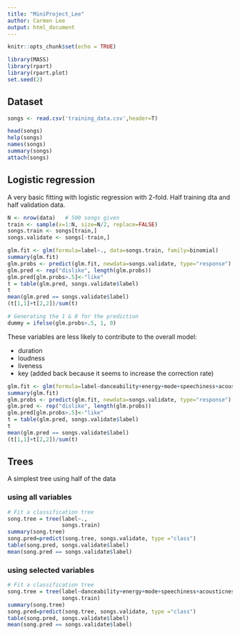 ```yaml
---
title: "MiniProject_Lee"
author: Carmen Lee
output: html_document
---
```


```r
knitr::opts_chunk$set(echo = TRUE)
```

```r
library(MASS)
library(rpart)
library(rpart.plot)
set.seed(2)
```

## Dataset
```r
songs <- read.csv('training_data.csv',header=T)
```

```r
head(songs)
help(songs)
names(songs)
summary(songs)
attach(songs)
```

## Logistic regression

A very basic fitting with logistic regression with 2-fold. Half training dta and half validation data.

```r
N <- nrow(data)   # 500 songs given
train <- sample(x=1:N, size=N/2, replace=FALSE)
songs.train <- songs[train,]
songs.validate <- songs[-train,]
```

```r
glm.fit <- glm(formula=label~., data=songs.train, family=binomial)
summary(glm.fit)
glm.probs <- predict(glm.fit, newdata=songs.validate, type="response")
glm.pred <- rep("dislike", length(glm.probs))
glm.pred[glm.probs>.5]<-"like"
t = table(glm.pred, songs.validate$label)
t
mean(glm.pred == songs.validate$label)
(t[1,1]+t[2,2])/sum(t)

# Generating the 1 & 0 for the prediction
dummy = ifelse(glm.probs>.5, 1, 0)
```


These variables are less likely to contribute to the overall model:

- duration
- loudness
- liveness
- key (added back because it seems to increase the correction rate)

```r
glm.fit <- glm(formula=label~danceability+energy+mode+speechiness+acousticness+instrumentalness+valence+tempo+time_signature+key, data=songs.train, family=binomial)
summary(glm.fit)
glm.probs <- predict(glm.fit, newdata=songs.validate, type="response")
glm.pred <- rep("dislike", length(glm.probs))
glm.pred[glm.probs>.5]<-"like"
t = table(glm.pred, songs.validate$label)
t
mean(glm.pred == songs.validate$label)
(t[1,1]+t[2,2])/sum(t)
```


## Trees
A simplest tree using half of the data

### using all variables

```r
# Fit a classification tree
song.tree = tree(label~., 
                 songs.train)
summary(song.tree)
song.pred=predict(song.tree, songs.validate, type ="class")
table(song.pred, songs.validate$label)
mean(song.pred == songs.validate$label)
```


### using selected variables

```r
# Fit a classification tree
song.tree = tree(label~danceability+energy+mode+speechiness+acousticness+instrumentalness+valence+tempo+time_signature+key, 
                 songs.train)
summary(song.tree)
song.pred=predict(song.tree, songs.validate, type ="class")
table(song.pred, songs.validate$label)
mean(song.pred == songs.validate$label)
```
